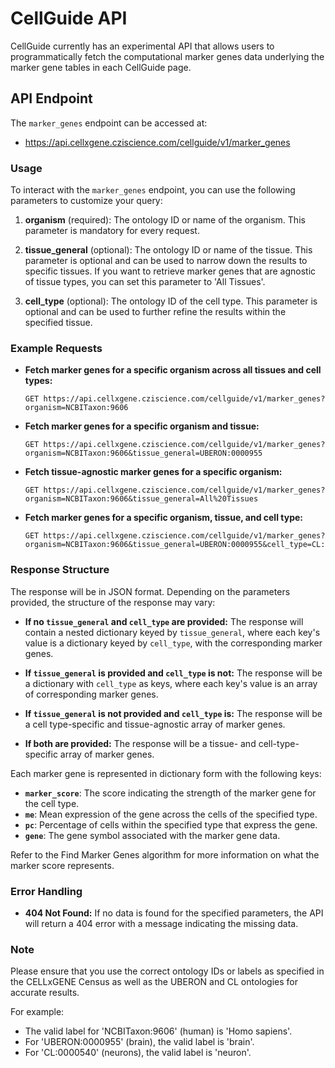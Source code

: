 # CellGuide API

CellGuide currently has an experimental API that allows users to programmatically fetch the computational marker genes data underlying the marker gene tables in each CellGuide page.

## API Endpoint

The `marker_genes` endpoint can be accessed at:

- https://api.cellxgene.cziscience.com/cellguide/v1/marker_genes

### Usage

To interact with the `marker_genes` endpoint, you can use the following parameters to customize your query:

1. **organism** (required): The ontology ID or name of the organism. This parameter is mandatory for every request.

2. **tissue_general** (optional): The ontology ID or name of the tissue. This parameter is optional and can be used to narrow down the results to specific tissues. If you want to retrieve marker genes that are agnostic of tissue types, you can set this parameter to 'All Tissues'.

3. **cell_type** (optional): The ontology ID of the cell type. This parameter is optional and can be used to further refine the results within the specified tissue.

### Example Requests

- **Fetch marker genes for a specific organism across all tissues and cell types:**

  ```
  GET https://api.cellxgene.cziscience.com/cellguide/v1/marker_genes?organism=NCBITaxon:9606
  ```

- **Fetch marker genes for a specific organism and tissue:**

  ```
  GET https://api.cellxgene.cziscience.com/cellguide/v1/marker_genes?organism=NCBITaxon:9606&tissue_general=UBERON:0000955
  ```

- **Fetch tissue-agnostic marker genes for a specific organism:**

  ```
  GET https://api.cellxgene.cziscience.com/cellguide/v1/marker_genes?organism=NCBITaxon:9606&tissue_general=All%20Tissues
  ```

- **Fetch marker genes for a specific organism, tissue, and cell type:**
  ```
  GET https://api.cellxgene.cziscience.com/cellguide/v1/marker_genes?organism=NCBITaxon:9606&tissue_general=UBERON:0000955&cell_type=CL:0000540
  ```

### Response Structure

The response will be in JSON format. Depending on the parameters provided, the structure of the response may vary:

- **If no `tissue_general` and `cell_type` are provided:** The response will contain a nested dictionary keyed by `tissue_general`, where each key's value is a dictionary keyed by `cell_type`, with the corresponding marker genes.

- **If `tissue_general` is provided and `cell_type` is not:** The response will be a dictionary with `cell_type` as keys, where each key's value is an array of corresponding marker genes.

- **If `tissue_general` is not provided and `cell_type` is:** The response will be a cell type-specific and tissue-agnostic array of marker genes.

- **If both are provided:** The response will be a tissue- and cell-type-specific array of marker genes.

Each marker gene is represented in dictionary form with the following keys:

- **`marker_score`**: The score indicating the strength of the marker gene for the cell type.
- **`me`**: Mean expression of the gene across the cells of the specified type.
- **`pc`**: Percentage of cells within the specified type that express the gene.
- **`gene`**: The gene symbol associated with the marker gene data.

Refer to the <NextLink href="/docs/04__Analyze Public Data/4_2__Gene Expression Documentation/4_2_5__Find Marker Genes#algorithm">Find Marker Genes algorithm</NextLink> for more information on what the marker score represents.

### Error Handling

- **404 Not Found:** If no data is found for the specified parameters, the API will return a 404 error with a message indicating the missing data.

### Note

Please ensure that you use the correct ontology IDs or labels as specified in the CELLxGENE Census as well as the UBERON and CL ontologies for accurate results.

For example:

- The valid label for 'NCBITaxon:9606' (human) is 'Homo sapiens'.
- For 'UBERON:0000955' (brain), the valid label is 'brain'.
- For 'CL:0000540' (neurons), the valid label is 'neuron'.

